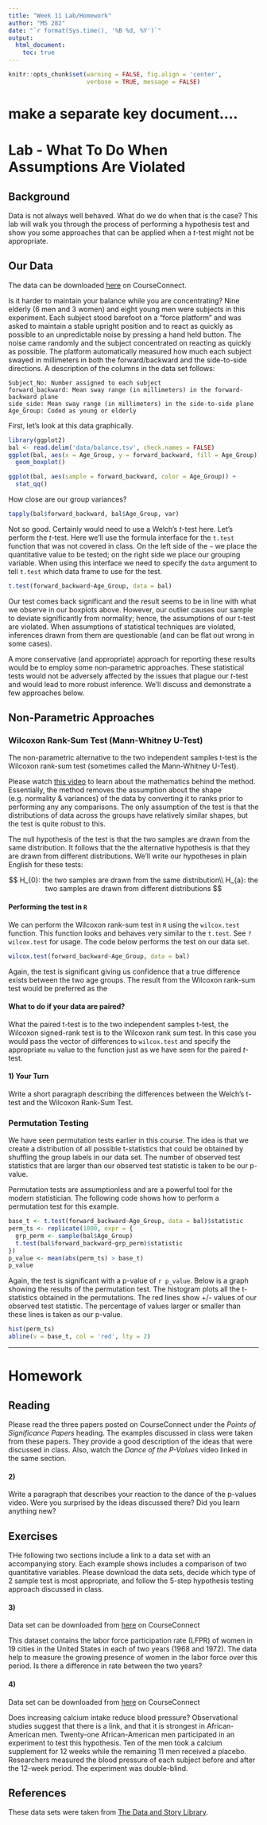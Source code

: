```yaml
---
title: "Week 11 Lab/Homework"
author: "MS 282"
date: "`r format(Sys.time(), '%B %d, %Y')`"
output: 
  html_document:
    toc: true
---
```



```r
knitr::opts_chunk$set(warning = FALSE, fig.align = 'center', 
                      verbose = TRUE, message = FALSE)

```

# make a separate key document....


# Lab - What To Do When Assumptions Are Violated

## Background

Data is not always well behaved. What do we do when that is the case? This lab will walk you through the process of performing a hypothesis test and show you some approaches that can be applied when a *t*-test might not be appropriate. 


## Our Data

The data can be downloaded [here](https://courses.aquinas.edu/mod/resource/view.php?id=102570) on CourseConnect.

Is it harder to maintain your balance while you are concentrating? Nine elderly (6 men and 3 women) and eight young men were subjects in this experiment. Each subject stood barefoot on a "force platform" and was asked to maintain a stable upright position and to react as quickly as possible to an unpredictable noise by pressing a hand held button. The noise came randomly and the subject concentrated on reacting as quickly as possible. The platform automatically measured how much each subject swayed in millimeters in both the forward/backward and the side-to-side directions. A description of the columns in the data set follows:

```
Subject_No: Number assigned to each subject
forward_backward: Mean sway range (in millimeters) in the forward-backward plane
side_side: Mean sway range (in millimeters) in the side-to-side plane
Age_Group: Coded as young or elderly
```

First, let's look at this data graphically.

```r
library(ggplot2)
bal <- read.delim('data/balance.tsv', check.names = FALSE)
ggplot(bal, aes(x = Age_Group, y = forward_backward, fill = Age_Group)) + 
  geom_boxplot()

ggplot(bal, aes(sample = forward_backward, color = Age_Group)) + 
  stat_qq()

```

How close are our group variances?

```r
tapply(bal$forward_backward, bal$Age_Group, var)
```

Not so good. Certainly would need to use a Welch's *t*-test here. Let's perform the *t*-test. Here we'll use the formula interface for the `t.test` function that was not covered in class. On the left side of the `~` we place the quantitative value to be tested; on the right side we place our grouping variable. When using this interface we need to specify the `data` argument to tell `t.test` which data frame to use for the test. 

```r
t.test(forward_backward~Age_Group, data = bal)
```
  
Our test comes back significant and the result seems to be in line with what we observe in our boxplots above. However, our outlier causes our sample to deviate significantly from normality; hence, the assumptions of our t-test are violated. When assumptions of statistical techniques are violated, inferences drawn from them are questionable (and can be flat out wrong in some cases).

A more conservative (and appropriate) approach  for reporting these results would be to employ some non-parametric approaches. These statistical tests would not be adversely affected by the issues that plague our *t*-test and would lead to more robust inference. We'll discuss and demonstrate a few approaches below. 


## Non-Parametric Approaches

### Wilcoxon Rank-Sum Test (Mann-Whitney U-Test)

The non-parametric alternative to the two independent samples t-test is the Wilcoxon rank-sum test (sometimes called the Mann-Whitney U-Test). 

Please watch [this video](https://www.youtube.com/watch?v=qOP2O1CDVgI) to learn about the mathematics behind the method. Essentially, the method removes the assumption about the shape (e.g. normality & variances) of the data by converting it to ranks prior to performing any any comparisons. The only assumption of the test is that the distributions of data across the groups have relatively similar shapes, but the test is quite robust to this. 

The null hypothesis of the test is that the two samples are drawn from the same distribution. It follows that the the alternative hypothesis is that they are drawn from different distributions. We'll write our hypotheses in plain English for these tests:

$$ 
	H_{0}: the two samples are drawn from the same distribution\\
	H_{a}: the two samples are drawn from different distributions
$$



#### Performing the test in `R`

We can perform the Wilcoxon rank-sum test in `R` using the `wilcox.test` function. This function looks and behaves very similar to the `t.test`. See `?wilcox.test` for usage. The code below performs the test on our data set. 

```r
wilcox.test(forward_backward~Age_Group, data = bal)
```

Again, the test is significant giving us confidence that a true difference exists between the two age groups. The result from the Wilcoxon rank-sum test would be preferred as the 


#### What to do if your data are paired?

What the paired t-test is to the two independent samples t-test, the Wilcoxon signed-rank test is to the Wilcoxon rank sum test. In this case you would pass the vector of differences to `wilcox.test` and specify the appropriate `mu` value to the function just as we have seen for the paired *t*-test.


#### 1) Your Turn

Write a short paragraph describing the differences between the Welch's t-test and the Wilcoxon Rank-Sum Test. 


### Permutation Testing

We have seen permutation tests earlier in this course. The idea is that we create a distribution of all possible t-statistics that could be obtained by shuffling the group labels in our data set. The number of observed test statistics that are larger than our observed test statistic is taken to be our p-value. 

Permutation tests are assumptionless and are a powerful tool for the modern statistician. The following code shows how to perform a permutation test for this example. 

```r
base_t <- t.test(forward_backward~Age_Group, data = bal)$statistic
perm_ts <- replicate(1000, expr = {
  grp_perm <- sample(bal$Age_Group)
  t.test(bal$forward_backward~grp_perm)$statistic
})
p_value <- mean(abs(perm_ts) > base_t)
p_value
```

Again, the test is significant with a p-value of `r p_value`. Below is a graph showing the results of the permutation test. The histogram plots all the t-statistics obtained in the permutations. The red lines show +/- values of our observed test statistic. The percentage of values larger or smaller than these lines is taken as our p-value. 

```r
hist(perm_ts)
abline(v = base_t, col = 'red', lty = 2)
```



***************


# Homework


## Reading

Please read the three papers posted on CourseConnect under the *Points of Significance Papers* heading. The examples discussed in class were taken from these papers. They provide a good description of the ideas that were discussed in class. Also, watch the *Dance of the P-Values* video linked in the same section. 

#### 2)

Write a paragraph that describes your reaction to the dance of the p-values video. Were you surprised by the ideas discussed there? Did you learn anything new?


## Exercises

THe following two sections include a link to a data set with an accompanying story. Each example shows includes a comparison of two quantitative variables. Please download the data sets, decide which type of 2 sample test is most appropriate, and follow the 5-step hypothesis testing approach discussed in class. 


#### 3)

Data set can be downloaded from [here](https://courses.aquinas.edu/mod/resource/view.php?id=102568) on CourseConnect

This dataset contains the labor force participation rate (LFPR) of women in 19 cities in the United States in each of two years (1968 and 1972). The data help to measure the growing presence of women in the labor force over this period. Is there a difference in rate between the two years?


#### 4)

Data set can be downloaded from [here](https://courses.aquinas.edu/mod/resource/view.php?id=102569) on CourseConnect

Does increasing calcium intake reduce blood pressure? Observational studies suggest that there is a link, and that it is strongest in African-American men. Twenty-one African-American men participated in an experiment to test this hypothesis. Ten of the men took a calcium supplement for 12 weeks while the remaining 11 men received a placebo. Researchers measured the blood pressure of each subject before and after the 12-week period. The experiment was double-blind.


## References

These data sets were taken from [The Data and Story Library](http://lib.stat.cmu.edu/DASL/). 


